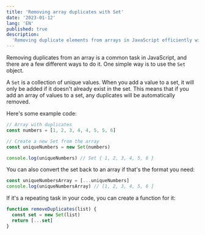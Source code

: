 ```yaml
---
title: 'Removing array duplicates with Set'
date: '2023-01-12'
lang: 'EN'
published: true
description:
  'Removing duplicate elements from arrays in JavaScript efficiently with Set'
---
```


Removing duplicates from an array is a common task in JavaScript, and there are
a few different ways to do it. One simple way is to use the `Set` object.

A `Set` is a collection of unique values. When you add a value to a set, it will
only be added if it doesn't already exist in the set. This means that if you add
an array of values to a set, any duplicates will be automatically removed.

Here's some example code:

```js
// Array with duplicates
const numbers = [1, 2, 3, 4, 4, 5, 5, 6]

// Create a new Set from the array
const uniqueNumbers = new Set(numbers)

console.log(uniqueNumbers) // Set { 1, 2, 3, 4, 5, 6 }
```

You can also convert the set back to an array if that's the format you need:

```js
const uniqueNumbersArray = [...uniqueNumbers]
console.log(uniqueNumbersArray) // [1, 2, 3, 4, 5, 6 ]
```

If it's a repeating task in your code, you can create a function for it:

```js
function removeDuplicates(list) {
  const set = new Set(list)
  return [...set]
}
```
